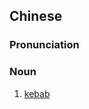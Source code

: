 ==Chinese==
{{zh-forms|type=21}}

===Pronunciation===
{{zh-pron
|m=kǎoròu chuàn
|cat=n
}}

===Noun===
{{zh-noun}}

# [[kebab]]

{{zh-cat|Meats}}